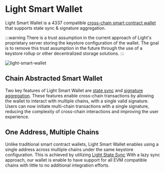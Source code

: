# Light Smart Wallet

Light Smart Wallet is a 4337 compatible [cross-chain smart contract wallet](/concepts/cross-chain-smart-account) that supports state sync & signature aggregation.

:::warning
There is a trust assumption in the current approach of Light's proprietary server storing the keystore configuration of the wallet.
The goal is to remove this trust assumption in the future through the use of a keystore rollup or other decentralized storage solutions.
:::

![light-smart-wallet](/light-smart-wallet.png)

## Chain Abstracted Smart Wallet

Two key features of Light Smart Wallet are [state sync](/concepts/keystore-management) and [signature aggregation](/concepts/signature-aggregation).
These features enable cross-chain transactions by allowing the wallet to interact with multiple chains, with a single valid signature.
Users can now initiate multi-chain transactions with a single signature, reducing the complexity of cross-chain interactions and improving the user experience.

## One Address, Multiple Chains

Unlike traditional smart contract wallets, Light Smart Wallet enables using a single address across multiple chains under the same keystore configuration.
This is achieved by utilizing [Light State Sync](https://sequence.xyz/blog/sequence-wallet-light-state-sync-full-merkle-wallets)
With a lazy sync approach, our wallet is enable to have support for all EVM compatible chains with little to no additional integration efforts.
